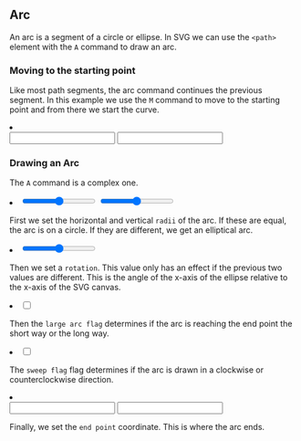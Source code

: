 
## Arc

An arc is a segment of a circle or ellipse. In SVG we can use the `<path>` element with the `A` command to draw an arc.

### Moving to the starting point

Like most path segments, the arc command continues the previous segment. In this example we use the `M` command to move to the starting point and from there we start the curve.

<Path title="M">
  <li>
    <div>
      <Input client:only="react" feature="arc" property="x1" type="number" />
      <Input client:only="react" feature="arc" property="y1" type="number" />
    </div>
  </li>
</Path>

### Drawing an Arc

The `A` command is a complex one.

<Path title="A">
<li>
  <Input
    client:only="react"
    feature="arc"
    property="rx"
    type="range"
    max={200}
  />

<Input client:only="react" feature="arc" property="ry" type="range" max={200} />

First we set the horizontal and vertical `radii` of the arc. If these are equal, the arc is on a circle. If they are different, we get an elliptical arc.

</li>

<li>
  <Input
    client:only="react"
    feature="arc"
    property="degree"
    type="range"
    max={360}
  />

Then we set a `rotation`. This value only has an effect if the previous two values are different. This is the angle of the x-axis of the ellipse relative to the x-axis of the SVG canvas.

</li>

<li>
  <Input
    client:only="react"
    feature="arc"
    property="largeArcFlag"
    type="checkbox"
  />

Then the `large arc flag` determines if the arc is reaching the end point the short way or the long way.

</li>

<li>
  <Input
    client:only="react"
    feature="arc"
    property="sweepFlag"
    type="checkbox"
  />

The `sweep flag` flag determines if the arc is drawn in a clockwise or counterclockwise direction.

</li>

<li>
  <div>
    <Input client:only="react" feature="arc" property="x2" type="number" />
    <Input client:only="react" feature="arc" property="y2" type="number" />
  </div>

Finally, we set the `end point` coordinate. This is where the arc ends.

</li>

</Path>

<Styling />
